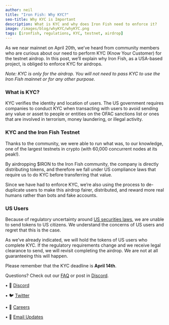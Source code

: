 ```yaml
---
author: neil
title: "Iron Fish: Why KYC?"
seo-title: Why KYC is Important
description: What is KYC and why does Iron Fish need to enforce it?
image: /images/blog/whyKYC/whyKYC.png
tags: [ironfish, regulations, KYC, testnet, airdrop]
---
```


As we near mainnet on April 20th, we’ve heard from community members who are curious about our need to perform KYC (Know Your Customer) for the testnet airdrop. In this post, we’ll explain why Iron Fish, as a USA-based project, is obliged to enforce KYC for airdrops.

*Note: KYC is only for the airdrop. You will not need to pass KYC to use the Iron Fish mainnet or for any other purpose.*

### What is KYC?

KYC verifies the identity and location of users. The US government requires companies to conduct KYC when transacting with users to avoid sending any value or asset to people or entities on the OFAC sanctions list or ones that are involved in terrorism, money laundering, or illegal activity.

### KYC and the Iron Fish Testnet

Thanks to the community, we were able to run what was, to our knowledge, one of the largest testnets in crypto (with 60,000 concurrent nodes at its peak!).

By airdropping $IRON to the Iron Fish community, the company is directly distributing tokens, and therefore we fall under US compliance laws that require us to do KYC before transferring that value.

Since we have had to enforce KYC, we’re also using the process to de-duplicate users to make this airdrop fairer, distributed, and reward more real humans rather than bots and fake accounts.

### US Users

Because of regulatory uncertainty around [US securities laws](https://www.globallegalinsights.com/practice-areas/blockchain-laws-and-regulations/usa), we are unable to send tokens to US citizens. We understand the concerns of US users and regret that this is the case.

As we’ve already indicated, we will hold the tokens of US users who complete KYC. If the regulatory requirements change and we receive legal clearance to send, we will revisit completing the airdrop. We are not at all guaranteeing this will happen.

Please remember that the KYC deadline is **April 14th**.

  
Questions? Check out our [FAQ](https://ironfish.network/faq) or post in [Discord](https://discord.com/invite/EkQkEcm8DH).



• 🎤 [Discord](https://discord.ironfish.network)

• 🐦 [Twitter](https://twitter.com/ironfishcrypto)

• 🚀 [Careers](https://ironfish.network/careers)

• 📧 [Email Updates](https://ironfish.network/#email-signup)
